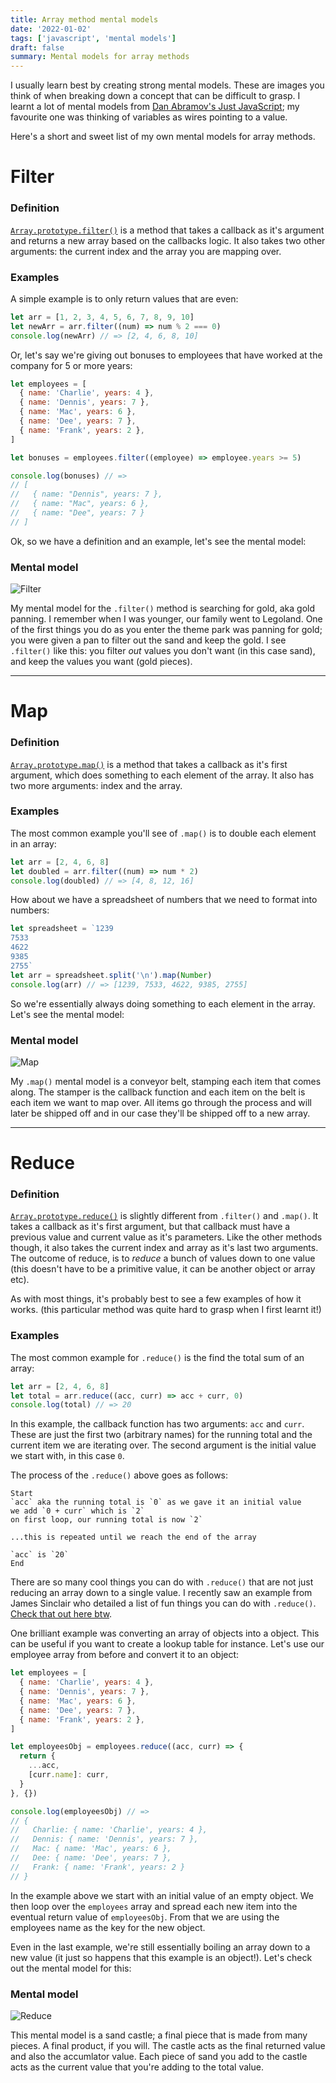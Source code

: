 ```yaml
---
title: Array method mental models
date: '2022-01-02'
tags: ['javascript', 'mental models']
draft: false
summary: Mental models for array methods
---
```


I usually learn best by creating strong mental models. These are images you think of when breaking down a concept that can be difficult to grasp. I learnt a lot of mental models from [Dan Abramov's Just JavaScript](https://justjavascript.com/); my favourite one was thinking of variables as wires pointing to a value.

Here's a short and sweet list of my own mental models for array methods.

# Filter

### Definition

[`Array.prototype.filter()`](https://developer.mozilla.org/en-US/docs/Web/JavaScript/Reference/Global_Objects/Array/filter) is a method that takes a callback as it's argument and returns a new array based on the callbacks logic. It also takes two other arguments: the current index and the array you are mapping over.

### Examples

A simple example is to only return values that are even:

```jsx
let arr = [1, 2, 3, 4, 5, 6, 7, 8, 9, 10]
let newArr = arr.filter((num) => num % 2 === 0)
console.log(newArr) // => [2, 4, 6, 8, 10]
```

Or, let's say we're giving out bonuses to employees that have worked at the company for 5 or more years:

```jsx
let employees = [
  { name: 'Charlie', years: 4 },
  { name: 'Dennis', years: 7 },
  { name: 'Mac', years: 6 },
  { name: 'Dee', years: 7 },
  { name: 'Frank', years: 2 },
]

let bonuses = employees.filter((employee) => employee.years >= 5)

console.log(bonuses) // =>
// [
//   { name: "Dennis", years: 7 },
//   { name: "Mac", years: 6 },
//   { name: "Dee", years: 7 }
// ]
```

Ok, so we have a definition and an example, let's see the mental model:

### Mental model

![Filter](/static/images/filter.png)

My mental model for the `.filter()` method is searching for gold, aka gold panning. I remember when I was younger, our family went to Legoland. One of the first things you do as you enter the theme park was panning for gold; you were given a pan to filter out the sand and keep the gold. I see `.filter()` like this: you filter _out_ values you don't want (in
this case sand), and keep the values you want (gold pieces).

---

# Map

### Definition

[`Array.prototype.map()`](https://developer.mozilla.org/en-US/docs/Web/JavaScript/Reference/Global_Objects/Array/map) is a method that takes a callback as it's first argument, which does something to each element of the array. It also has two more arguments: index and the array.

### Examples

The most common example you'll see of `.map()` is to double each element in an array:

```jsx
let arr = [2, 4, 6, 8]
let doubled = arr.filter((num) => num * 2)
console.log(doubled) // => [4, 8, 12, 16]
```

How about we have a spreadsheet of numbers that we need to format into numbers:

```jsx
let spreadsheet = `1239
7533
4622
9385
2755`
let arr = spreadsheet.split('\n').map(Number)
console.log(arr) // => [1239, 7533, 4622, 9385, 2755]
```

So we're essentially always doing something to each element in the array. Let's see the mental model:

### Mental model

![Map](/static/images/map.png)

My `.map()` mental model is a conveyor belt, stamping each item that comes along. The stamper is the callback function and each item on the belt is each item we want to map over. All items go through the process and will later be shipped off and in our case they'll be shipped off to a new array.

---

# Reduce

### Definition

[`Array.prototype.reduce()`](https://developer.mozilla.org/en-US/docs/Web/JavaScript/Reference/Global_Objects/Array/Reduce) is slightly different from `.filter()` and `.map()`. It takes a callback as it's first argument, but that callback must have a previous value and current value as it's parameters. Like the other methods though, it also takes the current index and array as it's last two arguments. The outcome of reduce, is to _reduce_ a bunch of values down to one value (this doesn't have to be a primitive value, it can be another object or array etc).

As with most things, it's probably best to see a few examples of how it works. (this particular method was quite hard to grasp when I first learnt it!)

### Examples

The most common example for `.reduce()` is the find the total sum of an array:

```jsx
let arr = [2, 4, 6, 8]
let total = arr.reduce((acc, curr) => acc + curr, 0)
console.log(total) // => 20
```

In this example, the callback function has two arguments: `acc` and `curr`. These are just the first two (arbitrary names) for the running total and the current item we are iterating over. The second argument is the initial value we start with, in this case `0`.

The process of the `.reduce()` above goes as follows:

```
Start
`acc` aka the running total is `0` as we gave it an initial value
we add `0 + curr` which is `2`
on first loop, our running total is now `2`

...this is repeated until we reach the end of the array

`acc` is `20`
End
```

There are so many cool things you can do with `.reduce()` that are not just reducing an array down to a single value. I recently saw an example from James Sinclair who detailed a list of fun things you can do with `.reduce()`. [Check that out here btw](https://jrsinclair.com/articles/2019/functional-js-do-more-with-reduce/).

One brilliant example was converting an array of objects into a object. This can be useful if you want to create a lookup table for instance. Let's use our employee array from before and convert it to an object:

```jsx
let employees = [
  { name: 'Charlie', years: 4 },
  { name: 'Dennis', years: 7 },
  { name: 'Mac', years: 6 },
  { name: 'Dee', years: 7 },
  { name: 'Frank', years: 2 },
]

let employeesObj = employees.reduce((acc, curr) => {
  return {
    ...acc,
    [curr.name]: curr,
  }
}, {})

console.log(employeesObj) // =>
// {
//   Charlie: { name: 'Charlie', years: 4 },
//   Dennis: { name: 'Dennis', years: 7 },
//   Mac: { name: 'Mac', years: 6 },
//   Dee: { name: 'Dee', years: 7 },
//   Frank: { name: 'Frank', years: 2 }
// }
```

In the example above we start with an initial value of an empty object. We then loop over the `employees` array and spread each new item into the eventual return value of `employeesObj`. From that we are using the employees name as the key for the new object.

Even in the last example, we're still essentially boiling an array down to a new value (it just so happens that this example is an object!). Let's check out the mental model for this:

### Mental model

![Reduce](/static/images/reduce.png)

This mental model is a sand castle; a final piece that is made from many pieces. A final product, if you will. The castle acts as the final returned value and also the accumlator value. Each piece of sand you add to the castle acts as the current value that you're adding to the total value.
